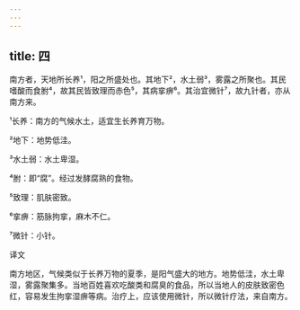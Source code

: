 ```yaml
---
---
---
```

title: 四
---




南方者，天地所长养¹，阳之所盛处也。其地下²，水土弱³，雾露之所聚也。其民嗜酸而食胕⁴，故其民皆致理而赤色⁵，其病挛痹⁶。其治宜微针⁷，故九针者，亦从南方来。

¹长养：南方的气候水土，适宜生长养育万物。

²地下：地势低洼。

³水土弱：水土卑湿。

⁴胕：即“腐”。经过发酵腐熟的食物。

⁵致理：肌肤密致。

⁶挛痹：筋脉拘挛，麻木不仁。

⁷微针：小针。

译文

南方地区，气候类似于长养万物的夏季，是阳气盛大的地方。地势低洼，水土卑湿，雾露聚集多。当地百姓喜欢吃酸类和腐臭的食品，所以当地人的皮肤致密色红，容易发生拘挛湿痹等病。治疗上，应该使用微针，所以微针疗法，来自南方。